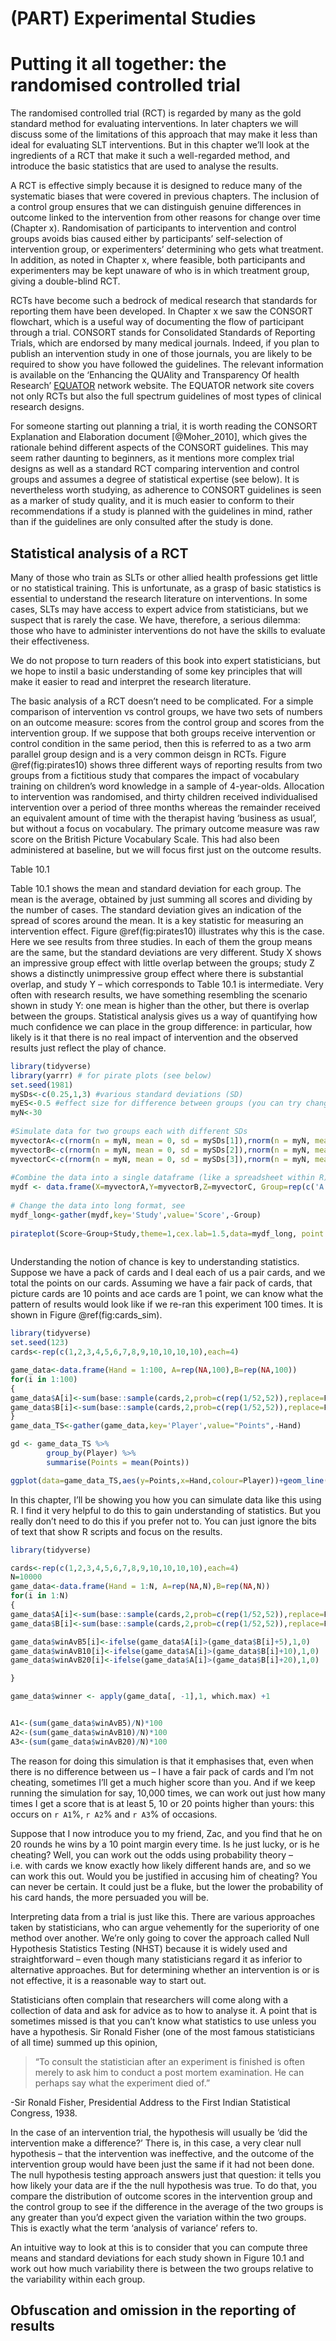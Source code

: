 # (PART) Experimental Studies {-}

# Putting it all together: the randomised controlled trial

The randomised controlled trial (RCT) is regarded by many as the gold standard method for evaluating interventions. In later chapters we will discuss some of the limitations of this approach that may make it less than ideal for evaluating SLT interventions. But in this chapter we'll look at the ingredients of a RCT that make it such a well-regarded method, and introduce the basic statistics that are used to analyse the results.

A RCT is effective simply because it is designed to reduce many of the systematic biases that were covered in previous chapters. The inclusion of a control group ensures that we can distinguish genuine differences in outcome linked to the intervention from other reasons for change over time (Chapter x). Randomisation of participants to intervention and control groups avoids bias caused either by participants' self-selection of intervention group, or experimenters' determining who gets what treatment.  In addition, as noted in Chapter x, where feasible, both participants and experimenters may be kept unaware of who is in which treatment group, giving a double-blind RCT.

RCTs have become such a bedrock of medical research that standards for reporting them have been developed. In Chapter x we saw the CONSORT flowchart, which is a useful way of documenting the flow of participant through a trial. CONSORT stands for Consolidated Standards of Reporting Trials, which are endorsed by many medical journals. Indeed, if you plan to publish an intervention study in one of those journals, you are likely to be required to show you have followed the guidelines. The relevant information is available on the 'Enhancing the QUAlity and Transparency Of health Research' [EQUATOR](http://www.equator-network.org) network website. The EQUATOR network site covers not only RCTs but also the full spectrum guidelines of most types of clinical research designs. 

For someone starting out planning a trial, it is worth reading the CONSORT Explanation and Elaboration document [@Moher_2010], which gives the rationale behind different aspects of the CONSORT guidelines. This may seem rather daunting to beginners, as it mentions more complex trial designs as well as a standard RCT comparing intervention and control groups and assumes a degree of statistical expertise (see below). It is nevertheless worth studying, as adherence to CONSORT guidelines is seen as a marker of study quality, and it is much easier to conform to their recommendations if a study is planned with the guidelines in mind, rather than if the guidelines are only consulted after the study is done.

## Statistical analysis of a RCT

Many of those who train as SLTs or other allied health professions get little or no statistical training. This is unfortunate, as a grasp of basic statistics is essential to understand the research literature on interventions. In some cases, SLTs may have access to expert advice from statisticians, but we suspect that is rarely the case. We have, therefore, a serious dilemma: those who have to administer interventions do not have the skills to evaluate their effectiveness.

We do not propose to turn readers of this book into expert statisticians, but we hope to instil a basic understanding of some key principles that will make it easier to read and interpret the research literature.

The basic analysis of a RCT doesn’t need to be complicated. For a simple comparison of intervention vs control groups, we have two sets of numbers on an outcome measure: scores from the control group and scores from the intervention group. If we suppose that both groups receive intervention or control condition in the same period, then this is referred to as a two arm parallel group design and is a very common deisgn in RCTs. Figure \@ref(fig:pirates10) shows three different ways of reporting results from two groups from a fictitious study that compares the impact of vocabulary training on children's word knowledge in a sample of 4-year-olds. Allocation to intervention was randomised, and thirty children received individualised intervention over a period of three months whereas the remainder received an equivalent amount of time with the therapist having 'business as usual', but without a focus on vocabulary. The primary outcome measure was raw score on the British Picture Vocabulary Scale. This had also been administered at baseline, but we will focus first just on the outcome results. 

Table 10.1

Table 10.1 shows the mean and standard deviation for each group. The mean is the average, obtained by just summing all scores and dividing by the number of cases. The standard deviation gives an indication of the spread of scores around the mean. It is a key statistic for measuring an intervention effect. Figure \@ref(fig:pirates10) illustrates why this is the case. Here we see results from three studies. In each of them the group means are the same, but the standard deviations are very different. Study X shows an impressive group effect with little overlap between the groups; study Z shows a distinctly unimpressive group effect where there is substantial overlap, and study Y – which corresponds to Table 10.1 is intermediate. Very often with research results, we have something resembling the scenario shown in study Y: one mean is higher than the other, but there is overlap between the groups.  Statistical analysis gives us a way of quantifying how much confidence we can place in the group difference: in particular, how likely is it that there is no real impact of intervention and the observed results just reflect the play of chance.

```r
library(tidyverse)
library(yarrr) # for pirate plots (see below)
set.seed(1981)
mySDs<-c(0.25,1,3) #various standard deviations (SD)
myES<-0.5 #effect size for difference between groups (you can try changing this)
myN<-30
 
#Simulate data for two groups each with different SDs
myvectorA<-c(rnorm(n = myN, mean = 0, sd = mySDs[1]),rnorm(n = myN, mean = myES, sd = mySDs[1]))
myvectorB<-c(rnorm(n = myN, mean = 0, sd = mySDs[2]),rnorm(n = myN, mean = myES, sd = mySDs[2]))
myvectorC<-c(rnorm(n = myN, mean = 0, sd = mySDs[3]),rnorm(n = myN, mean = myES, sd = mySDs[3])) 
    
#Combine the data into a single dataframe (like a spreadsheet within R).
mydf <- data.frame(X=myvectorA,Y=myvectorB,Z=myvectorC, Group=rep(c('A','B'),each=myN)) #NA indicates missing data
    
# Change the data into long format, see 
mydf_long<-gather(mydf,key='Study',value='Score',-Group)
    
pirateplot(Score~Group+Study,theme=1,cex.lab=1.5,data=mydf_long, point.o=1, xlab="", ylab="Score")
    
```

Understanding the notion of chance is key to understanding statistics.  Suppose we have a pack of cards and I deal each of us a pair cards, and we total the points on our cards. Assuming we have a fair pack of cards, that picture cards are 10 points and ace cards are 1 point, we can know what the pattern of results would look like if we re-ran this experiment 100 times. It is shown in Figure \@ref(fig:cards_sim).

```r
library(tidyverse)
set.seed(123)
cards<-rep(c(1,2,3,4,5,6,7,8,9,10,10,10,10),each=4)

game_data<-data.frame(Hand = 1:100, A=rep(NA,100),B=rep(NA,100))
for(i in 1:100)
{
game_data$A[i]<-sum(base::sample(cards,2,prob=c(rep(1/52,52)),replace=F))
game_data$B[i]<-sum(base::sample(cards,2,prob=c(rep(1/52,52)),replace=F))
}
game_data_TS<-gather(game_data,key='Player',value="Points",-Hand)

gd <- game_data_TS %>% 
        group_by(Player) %>% 
        summarise(Points = mean(Points))

ggplot(data=game_data_TS,aes(y=Points,x=Hand,colour=Player))+geom_line(alpha=0.5)+geom_point()+theme_bw()+ylim(0,30)+stat_smooth(method="lm", formula=y~1, se=FALSE,linetype='dashed')

```

In this chapter, I'll be showing you how you can simulate data like this using R. I find it very helpful to do this to gain understanding of statistics. But you really don't need to do this if you prefer not to. You can just ignore the bits of text that show R scripts and focus on the results.

```r
library(tidyverse)

cards<-rep(c(1,2,3,4,5,6,7,8,9,10,10,10,10),each=4)
N=10000
game_data<-data.frame(Hand = 1:N, A=rep(NA,N),B=rep(NA,N))
for(i in 1:N)
{
game_data$A[i]<-sum(base::sample(cards,2,prob=c(rep(1/52,52)),replace=F))
game_data$B[i]<-sum(base::sample(cards,2,prob=c(rep(1/52,52)),replace=F))

game_data$winAvB5[i]<-ifelse(game_data$A[i]>(game_data$B[i]+5),1,0)
game_data$winAvB10[i]<-ifelse(game_data$A[i]>(game_data$B[i]+10),1,0)
game_data$winAvB20[i]<-ifelse(game_data$A[i]>(game_data$B[i]+20),1,0)

}

game_data$winner <- apply(game_data[, -1],1, which.max) +1


A1<-(sum(game_data$winAvB5)/N)*100
A2<-(sum(game_data$winAvB10)/N)*100
A3<-(sum(game_data$winAvB20)/N)*100

```

The reason for doing this simulation is that it emphasises that, even when there is no difference between us – I have a fair pack of cards and I'm not cheating, sometimes I'll get a much higher score than you. And if we keep running the simulation for say, 10,000 times, we can work out just how many times I get a score that is at least 5, 10 or 20 points higher than yours: this occurs on `r A1`%, `r A2`% and `r A3`% of occasions.  

Suppose that I now introduce you to my friend, Zac, and you find that he on 20 rounds he wins by a 10 point margin every time. Is he just lucky, or is he cheating? Well, you can work out the odds using probability theory – i.e. with cards we know exactly how likely different hands are, and so we can work this out.  Would you be justified in accusing him of cheating? You can never be certain. It could just be a fluke, but the lower the probability of his card hands, the more persuaded you will be. 

Interpreting data from a trial is just like this. There are various approaches taken by statisticians, who can argue vehemently for the superiority of one method over another. We're only going to cover the approach called Null Hypothesis Statistics Testing (NHST) because it is widely used and straightforward – even though many statisticians regard it as inferior to alternative approaches.  But for determining whether an intervention is or is not effective, it is a reasonable way to start out.

Statisticians often complain that researchers will come along with a collection of data and ask for advice as to how to analyse it. A point that is sometimes missed is that you can't know what statistics to use unless you have a hypothesis. Sir Ronald Fisher (one of the most famous statisticians of all time) summed up this opinion,

> “To consult the statistician after an experiment is finished is often merely to ask him to conduct a post mortem examination. He can perhaps say what the experiment died of.”

-Sir Ronald Fisher, Presidential Address to the First Indian Statistical Congress, 1938.


In the case of an intervention trial, the hypothesis will usually be 'did the intervention make a difference?'  There is, in this case, a very clear null hypothesis – that the intervention was ineffective, and the outcome of the intervention group would have been just the same if it had not been done.  The null hypothesis testing approach answers just that question: it tells you how likely your data are if the the null hypothesis was true. To do that, you compare the distribution of outcome scores in the intervention group and the control group to see if the difference in the average of the two groups is any greater than you'd expect given the variation within the two groups. This is exactly what the term 'analysis of variance' refers to.

An intuitive way to look at this is to consider that you can compute three means and standard deviations for each study shown in Figure 10.1 and work out how much variability there is between the two groups relative to the variability within each group. 



## Obfuscation and omission in the reporting of results
